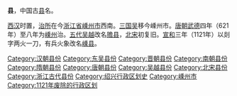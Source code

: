 '''{{zy|剡|shàn}}县'''，中国古[[县|县]]名。

[[西汉|西汉]]时置，[[治所|治所]]在今[[浙江省|浙江省]][[嵊州市|嵊州市]]西南。[[三国吴|三国吴]]移今嵊州市。[[唐朝|唐朝]][[武德|武德]]四年（621年）至八年为[[嵊州_(古代)|嵊州]]治。[[五代|五代]][[吴越|吴越]]改名[[赡县|赡县]]，[[北宋|北宋]]初复旧。[[宣和_(北宋)|宣和]]三年（1121年）以剡字两火一刀，有兵火象改名[[嵊县|嵊县]]。 

{{浙江行政区划小作品}}
[[Category:汉朝县份|Category:汉朝县份]]
[[Category:东吴县份|Category:东吴县份]]
[[Category:晋朝县份|Category:晋朝县份]]
[[Category:南朝县份|Category:南朝县份]]
[[Category:隋朝县份|Category:隋朝县份]]
[[Category:唐朝县份|Category:唐朝县份]]
[[Category:吴越县份|Category:吴越县份]]
[[Category:北宋县份|Category:北宋县份]]
[[Category:浙江古代县份|Category:浙江古代县份]]
[[Category:绍兴行政区划史|Category:绍兴行政区划史]]
[[Category:嵊州市|Category:嵊州市]]
[[Category:1121年废除的行政区划|Category:1121年废除的行政区划]]